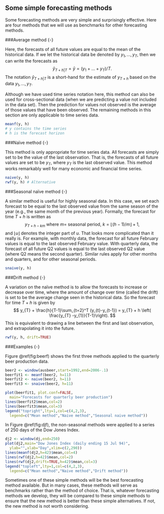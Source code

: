 ## Some simple forecasting methods

Some forecasting methods are very simple and surprisingly effective.
Here are four methods that we will use as benchmarks for other
forecasting methods.

###Average method {-}

Here, the forecasts of all future values are equal to the mean of the
historical data. If we let the historical data be denoted by
$y_{1},\dots,y_{T}$, then we can write the forecasts as 
$$ {\hat{y}}_{T+h|T} = \bar{y} = (y_{1}+\dots+y_{T})/T. $$
The notation $\hat{y}_{T+h|T}$ is a short-hand for the estimate of $y_{T+h}$ based on the data $y_1,\dots,y_T$.

Although we have used time series notation here, this method can also be used for cross-sectional data (when we are predicting a value not included in the
data set). Then the prediction for values not observed is the average of
those values that have been observed. The remaining methods in this
section are only applicable to time series data.

```r
meanf(y, h) 
# y contains the time series
# h is the forecast horizon
```

###Naïve method {-}

This method is only appropriate for time series data. All forecasts are
simply set to be the value of the last observation. That is, the
forecasts of all future values are set to be $y_{T}$, where $y_T$
is the last observed value. This method works remarkably well for many
economic and financial time series.

```r
naive(y, h)
rwf(y, h) # Alternative
```

###Seasonal naïve method {-}

A similar method is useful for highly seasonal data. In this case, we
set each forecast to be equal to the last observed value from the same
season of the year (e.g., the same month of the previous year).
Formally, the forecast for time $T+h$ is written as 
$$ y_{T+h-km} \text{ where $m=$ seasonal period, $k=\lfloor (h-1)/m\rfloor+1$,} $$ 
and $\lfloor u \rfloor$ denotes the integer part of $u$. That looks more complicated than it really is. 
For example, with monthly data, the forecast for all future February
values is equal to the last observed February value. With quarterly
data, the forecast of all future Q2 values is equal to the last observed
Q2 value (where Q2 means the second quarter). Similar rules apply for
other months and quarters, and for other seasonal periods.

```r
snaive(y, h)
```


###Drift method {-}

A variation on the naïve method is to allow the forecasts to increase or
decrease over time, where the amount of change over time (called the
drift) is set to be the average change seen in the historical data. So
the forecast for time $T+h$ is given by 
$$ y_{T} + \frac{h}{T-1}\sum_{t=2}^T (y_{t}-y_{t-1}) = y_{T} + h \left( \frac{y_{T} -y_{1}}{T-1}\right). $$ 
This is equivalent to drawing a line between the first and last observation, and extrapolating it into
the future.

```r
rwf(y, h, drift=TRUE)
```

###Examples {-}

Figure \@ref(fig:beerf) shows the first three methods applied to the quarterly beer production data. 

```r
beer2 <- window(ausbeer,start=1992,end=2006-.1)
beerfit1 <- meanf(beer2, h=11)
beerfit2 <- naive(beer2, h=11)
beerfit3 <- snaive(beer2, h=11)

plot(beerfit1, plot.conf=FALSE, 
  main="Forecasts for quarterly beer production")
lines(beerfit2$mean,col=2)
lines(beerfit3$mean,col=3)
legend("topright",lty=1,col=c(4,2,3),
  legend=c("Mean method","Naive method","Seasonal naive method"))
```

In Figure \@ref(fig:djf), the non-seasonal methods were applied to a series of 250 days of the Dow Jones Index. 

```r
dj2 <- window(dj,end=250)
plot(dj2,main="Dow Jones Index (daily ending 15 Jul 94)",
  ylab="",xlab="Day",xlim=c(2,290))
lines(meanf(dj2,h=42)$mean,col=4)
lines(rwf(dj2,h=42)$mean,col=2)
lines(rwf(dj2,drift=TRUE,h=42)$mean,col=3)
legend("topleft",lty=1,col=c(4,2,3),
  legend=c("Mean method","Naive method","Drift method"))
```

Sometimes one of these simple methods will be the best forecasting
method available. But in many cases, these methods will serve as
benchmarks rather than the method of choice. That is, whatever
forecasting methods we develop, they will be compared to these simple
methods to ensure that the new method is better than these simple
alternatives. If not, the new method is not worth considering.

